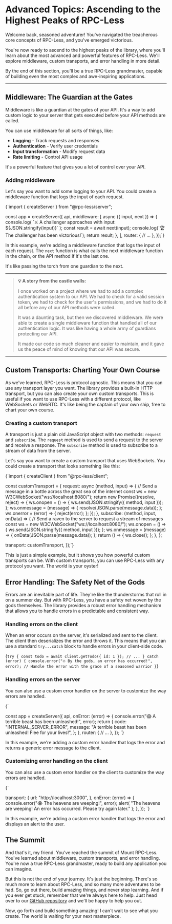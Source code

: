 
# Advanced Topics: Ascending to the Highest Peaks of RPC-Less

Welcome back, seasoned adventurer! You've navigated the treacherous core concepts of RPC-Less, and you've emerged victorious. 

You're now ready to ascend to the highest peaks of the library, where you'll learn about the most advanced and powerful features of RPC-Less. We'll explore middleware, custom transports, and error handling in more detail. 

By the end of this section, you'll be a true RPC-Less grandmaster, capable of building even the most complex and awe-inspiring applications.

---

## Middleware: The Guardian at the Gates

Middleware is like a guardian at the gates of your API. It's a way to add custom logic to your server that gets executed before your API methods are called. 

You can use middleware for all sorts of things, like:
- **Logging** - Track requests and responses
- **Authentication** - Verify user credentials  
- **Input transformation** - Modify request data
- **Rate limiting** - Control API usage

It's a powerful feature that gives you a lot of control over your API.

### Adding middleware

Let's say you want to add some logging to your API. You could create a middleware function that logs the input of each request.

<CodeBlock language="typescript">{`import { createServer } from "@rpc-less/server";

const app = createServer({
  api,
  middleware: [
    async ({ input, next }) => {
      console.log(
        \`⚔️ A challenger approaches with input: \${JSON.stringify(input)}\`
      );
      const result = await next(input);
      console.log(\`🏆 The challenger has been victorious!\`);
      return result;
    },
  ],
  router: {
    // ...
  },
});`}</CodeBlock>

In this example, we're adding a middleware function that logs the input of each request. The `next` function is what calls the next middleware function in the chain, or the API method if it's the last one. 

It's like passing the torch from one guardian to the next.

---

> **💡 A story from the castle walls:** 
> 
> I once worked on a project where we had to add a complex authentication system to our API. We had to check for a valid session token, we had to check for the user's permissions, and we had to do it all before any of our API methods were called. 
> 
> It was a daunting task, but then we discovered middleware. We were able to create a single middleware function that handled all of our authentication logic. It was like having a whole army of guardians protecting our API. 
> 
> It made our code so much cleaner and easier to maintain, and it gave us the peace of mind of knowing that our API was secure.

---

## Custom Transports: Charting Your Own Course

As we've learned, RPC-Less is protocol agnostic. This means that you can use any transport layer you want. The library provides a built-in HTTP transport, but you can also create your own custom transports. This is useful if you want to use RPC-Less with a different protocol, like WebSockets or WebRTC. It's like being the captain of your own ship, free to chart your own course.

### Creating a custom transport

A transport is just a plain old JavaScript object with two methods: `request` and `subscribe`. The `request` method is used to send a request to the server and receive a response. The `subscribe` method is used to subscribe to a stream of data from the server.

Let's say you want to create a custom transport that uses WebSockets. You could create a transport that looks something like this:

<CodeBlock language="typescript">{`import { createClient } from "@rpc-less/client";

const customTransport = {
  request: async (method, input) => {
    // Send a message in a bottle across the great sea of the internet
    const ws = new W3CWebSocket("ws://localhost:8080/");
    return new Promise((resolve, reject) => {
      ws.onopen = () => {
        ws.send(JSON.stringify({ method, input }));
      };
      ws.onmessage = (message) => {
        resolve(JSON.parse(message.data));
      };
      ws.onerror = (error) => {
        reject(error);
      };
    });
  },
  subscribe: (method, input, onData) => {
    // Send a raven to the server to request a stream of messages
    const ws = new W3CWebSocket("ws://localhost:8080/");
    ws.onopen = () => {
      ws.send(JSON.stringify({ method, input }));
    };
    ws.onmessage = (message) => {
      onData(JSON.parse(message.data));
    };
    return () => {
      ws.close();
    };
  },
};

  transport: customTransport,
});`}</CodeBlock>

This is just a simple example, but it shows you how powerful custom transports can be. With custom transports, you can use RPC-Less with any protocol you want. The world is your oyster!

## Error Handling: The Safety Net of the Gods

Errors are an inevitable part of life. They're like the thunderstorms that roll in on a summer day. But with RPC-Less, you have a safety net woven by the gods themselves. The library provides a robust error handling mechanism that allows you to handle errors in a predictable and consistent way.

### Handling errors on the client

When an error occurs on the server, it's serialized and sent to the client. The client then deserializes the error and throws it. This means that you can use a standard `try...catch` block to handle errors in your client-side code.


<CodeBlock language="typescript">{`
try {
  const todo = await client.getTodo({ id: 1 });
  // ...
} catch (error) {
  console.error("🔥 By the gods, an error has occurred!", error);
  // Handle the error with the grace of a seasoned warrior
}
`}</CodeBlock>

### Handling errors on the server

You can also use a custom error handler on the server to customize the way errors are handled.


<CodeBlock language="typescript">{`

const app = createServer({
  api,
  onError: (error) => {
    console.error("😱 A terrible beast has been unleashed!", error);
    return {
      code: "INTERNAL_SERVER_ERROR",
      message: "A terrible beast has been unleashed! Flee for your lives!",
    };
  },
  router: {
    // ...
  },
});
`}</CodeBlock>

In this example, we're adding a custom error handler that logs the error and returns a generic error message to the client.

### Customizing error handling on the client

You can also use a custom error handler on the client to customize the way errors are handled.


<CodeBlock language="typescript">{`

  transport: {
    url: "http://localhost:3000",
  },
  onError: (error) => {
    console.error("😭 The heavens are weeping!", error);
    alert(
      "The heavens are weeping! An error has occurred. Please try again later."
    );
  },
});
`}</CodeBlock>

In this example, we're adding a custom error handler that logs the error and displays an alert to the user.

## The Summit

And that's it, my friend. You've reached the summit of Mount RPC-Less. You've learned about middleware, custom transports, and error handling. You're now a true RPC-Less grandmaster, ready to build any application you can imagine.

But this is not the end of your journey. It's just the beginning. There's so much more to learn about RPC-Less, and so many more adventures to be had. So, go out there, build amazing things, and never stop learning. And if you ever get stuck, remember that we're always here to help. Just head over to our [GitHub repository](https://github.com/your-repo) and we'll be happy to help you out.

Now, go forth and build something amazing! I can't wait to see what you create. The world is waiting for your next masterpiece.
